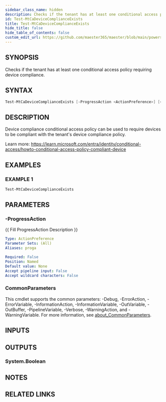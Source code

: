 ```yaml
---
sidebar_class_name: hidden
description: Checks if the tenant has at least one conditional access policy requiring device compliance.
id: Test-MtCaDeviceComplianceExists
title: Test-MtCaDeviceComplianceExists
hide_title: false
hide_table_of_contents: false
custom_edit_url: https://github.com/maester365/maester/blob/main/powershell/public/Test-MtCaDeviceComplianceExists.ps1
---
```


## SYNOPSIS

Checks if the tenant has at least one conditional access policy requiring device compliance.

## SYNTAX

```powershell
Test-MtCaDeviceComplianceExists [-ProgressAction <ActionPreference>] [<CommonParameters>]
```

## DESCRIPTION

Device compliance conditional access policy can be used to require devices to be compliant with the tenant's device compliance policy.

Learn more:
https://learn.microsoft.com/entra/identity/conditional-access/howto-conditional-access-policy-compliant-device

## EXAMPLES

### EXAMPLE 1

```powershell
Test-MtCaDeviceComplianceExists
```

## PARAMETERS

### -ProgressAction

\{\{ Fill ProgressAction Description \}\}

```yaml
Type: ActionPreference
Parameter Sets: (All)
Aliases: proga

Required: False
Position: Named
Default value: None
Accept pipeline input: False
Accept wildcard characters: False
```

### CommonParameters

This cmdlet supports the common parameters: -Debug, -ErrorAction, -ErrorVariable, -InformationAction, -InformationVariable, -OutVariable, -OutBuffer, -PipelineVariable, -Verbose, -WarningAction, and -WarningVariable. For more information, see [about_CommonParameters](http://go.microsoft.com/fwlink/?LinkID=113216).

## INPUTS

## OUTPUTS

### System.Boolean

## NOTES

## RELATED LINKS
